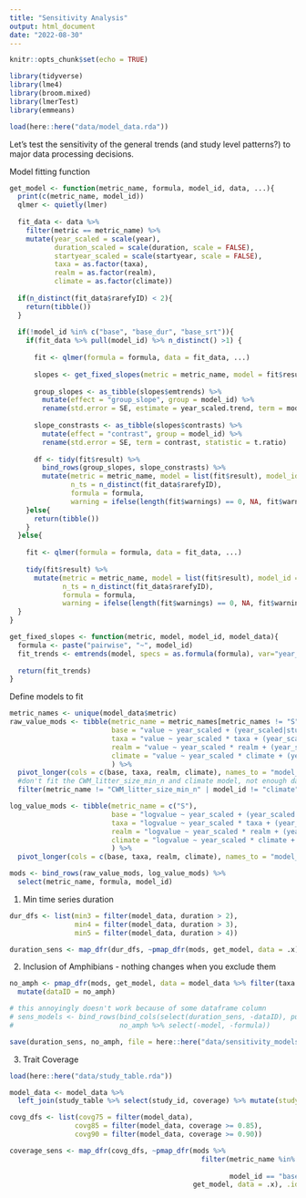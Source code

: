 ```yaml
---
title: "Sensitivity Analysis"
output: html_document
date: "2022-08-30"
---
```


```r
knitr::opts_chunk$set(echo = TRUE)
```

```r
library(tidyverse)
library(lme4)
library(broom.mixed)
library(lmerTest)
library(emmeans)

load(here::here("data/model_data.rda"))
```

Let's test the sensitivity of the general trends (and study level patterns?) to major data processing decisions.

Model fitting function
```r
get_model <- function(metric_name, formula, model_id, data, ...){
  print(c(metric_name, model_id))
  qlmer <- quietly(lmer)
  
  fit_data <- data %>%
    filter(metric == metric_name) %>%
    mutate(year_scaled = scale(year),
           duration_scaled = scale(duration, scale = FALSE),
           startyear_scaled = scale(startyear, scale = FALSE),
           taxa = as.factor(taxa),
           realm = as.factor(realm),
           climate = as.factor(climate))
  
  if(n_distinct(fit_data$rarefyID) < 2){
    return(tibble())
  }
  
  if(!model_id %in% c("base", "base_dur", "base_srt")){
    if(fit_data %>% pull(model_id) %>% n_distinct() >1) {
      
      fit <- qlmer(formula = formula, data = fit_data, ...)
      
      slopes <- get_fixed_slopes(metric = metric_name, model = fit$result, model_id = model_id, model_data = fit_data) 
      
      group_slopes <- as_tibble(slopes$emtrends) %>%
        mutate(effect = "group_slope", group = model_id) %>%
        rename(std.error = SE, estimate = year_scaled.trend, term = model_id)
      
      slope_constrasts <- as_tibble(slopes$contrasts) %>%
        mutate(effect = "contrast", group = model_id) %>%
        rename(std.error = SE, term = contrast, statistic = t.ratio)
      
      df <- tidy(fit$result) %>% 
        bind_rows(group_slopes, slope_constrasts) %>%
        mutate(metric = metric_name, model = list(fit$result), model_id = model_id,
               n_ts = n_distinct(fit_data$rarefyID),
               formula = formula,
               warning = ifelse(length(fit$warnings) == 0, NA, fit$warnings))
    }else{
      return(tibble())
    }
  }else{
    
    fit <- qlmer(formula = formula, data = fit_data, ...)
    
    tidy(fit$result) %>%
      mutate(metric = metric_name, model = list(fit$result), model_id = model_id, 
             n_ts = n_distinct(fit_data$rarefyID),
             formula = formula,
             warning = ifelse(length(fit$warnings) == 0, NA, fit$warnings))
  }
}

get_fixed_slopes <- function(metric, model, model_id, model_data){
  formula <- paste("pairwise", "~", model_id)
  fit_trends <- emtrends(model, specs = as.formula(formula), var="year_scaled",  mode = "satterth", lmerTest.limit = 20105, data = model_data)
  
  return(fit_trends)
}
```

Define models to fit
```r
metric_names <- unique(model_data$metric)
raw_value_mods <- tibble(metric_name = metric_names[metric_names != "S"], 
                         base = "value ~ year_scaled + (year_scaled|study_id/rarefyID)",
                         taxa = "value ~ year_scaled * taxa + (year_scaled|study_id/rarefyID)",
                         realm = "value ~ year_scaled * realm + (year_scaled|study_id/rarefyID)",
                         climate = "value ~ year_scaled * climate + (year_scaled|study_id/rarefyID)"
                         ) %>%
  pivot_longer(cols = c(base, taxa, realm, climate), names_to = "model_id", values_to = "formula") %>%
  #don't fit the CWM_litter_size_min_n and climate model, not enough data
  filter(metric_name != "CWM_litter_size_min_n" | model_id != "climate")

log_value_mods <- tibble(metric_name = c("S"), 
                         base = "logvalue ~ year_scaled + (year_scaled|study_id/rarefyID)",
                         taxa = "logvalue ~ year_scaled * taxa + (year_scaled|study_id/rarefyID)",
                         realm = "logvalue ~ year_scaled * realm + (year_scaled|study_id/rarefyID)",
                         climate = "logvalue ~ year_scaled * climate + (year_scaled|study_id/rarefyID)"
                         ) %>%
  pivot_longer(cols = c(base, taxa, realm, climate), names_to = "model_id", values_to = "formula")

mods <- bind_rows(raw_value_mods, log_value_mods) %>% 
  select(metric_name, formula, model_id)
```

1. Min time series duration
```r
dur_dfs <- list(min3 = filter(model_data, duration > 2),
                min4 = filter(model_data, duration > 3),
                min5 = filter(model_data, duration > 4))

duration_sens <- map_dfr(dur_dfs, ~pmap_dfr(mods, get_model, data = .x), .id = "dataID")
```

2. Inclusion of Amphibians - nothing changes when you exclude them 
```r
no_amph <- pmap_dfr(mods, get_model, data = model_data %>% filter(taxa != "Amphibians")) %>%
  mutate(dataID = no_amph)

# this annoyingly doesn't work because of some dataframe column
# sens_models <- bind_rows(bind_cols(select(duration_sens, -dataID), pull(duration_sens, dataID)) %>% select(-model, -formula), 
#                          no_amph %>% select(-model, -formula))

save(duration_sens, no_amph, file = here::here("data/sensitivity_models.rda"))
```


3. Trait Coverage
```r
load(here::here("data/study_table.rda"))

model_data <- model_data %>%
  left_join(study_table %>% select(study_id, coverage) %>% mutate(study_id = as.factor(study_id)))

covg_dfs <- list(covg75 = filter(model_data),
                covg85 = filter(model_data, coverage >= 0.85),
                covg90 = filter(model_data, coverage >= 0.90))

coverage_sens <- map_dfr(covg_dfs, ~pmap_dfr(mods %>% 
                                               filter(metric_name %in% c("FRic", "FDiv", "FEve", "S", "SES_FRic",
                                                                         "SES_FDiv", "SES_FEve"), 
                                                      model_id == "base"), 
                                             get_model, data = .x), .id = "dataID")

```

